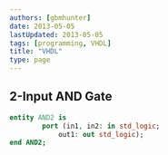 ```yaml
---
authors: [gbmhunter]
date: 2013-05-05
lastUpdated: 2013-05-05
tags: [programming, VHDL]
title: "VHDL"
type: page
---
```


<WarningIsNotes />

## 2-Input AND Gate

```vhdl    
entity AND2 is
        port (in1, in2: in std_logic;
            out1: out std_logic);
end AND2;
```